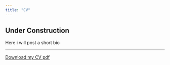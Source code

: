 ```yaml
---
title: "CV"
---
```




::: callout-warning
## Under Construction
Here i will post a short bio
:::


------------------------------------------------------------------------


[Download my CV pdf](https://raw.githubusercontent.com/W-Pohlmeier/WP-Website/main/CV_Pohlmeier_2023_04.pdf)
